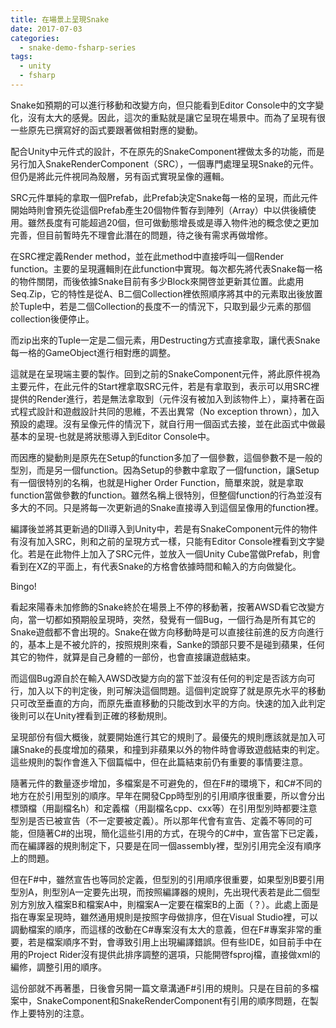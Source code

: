 ```yaml
---
title: 在場景上呈現Snake
date: 2017-07-03
categories:
  - snake-demo-fsharp-series
tags:
  - unity
  - fsharp
---
```


Snake如預期的可以進行移動和改變方向，但只能看到Editor Console中的文字變化，沒有太大的感覺。因此，這次的重點就是讓它呈現在場景中。而為了呈現有很一些原先已撰寫好的函式要跟著做相對應的變動。

配合Unity中元件式的設計，不在原先的SnakeComponent裡做太多的功能，而是另行加入SnakeRenderComponent（SRC），一個專門處理呈現Snake的元件。但仍是將此元件視同為殼層，另有函式實現呈像的邏輯。

SRC元件單純的拿取一個Prefab，此Prefab決定Snake每一格的呈現，而此元件開始時則會預先從這個Prefab產生20個物件暫存到陣列（Array）中以供後續使用。雖然長度有可能超過20個，但可做動態增長或是導入物件池的概念使之更加完善，但目前暫時先不理會此潛在的問題，待之後有需求再做增修。

在SRC裡定義Render method，並在此method中直接呼叫一個Render function。主要的呈現邏輯則在此function中實現。每次都先將代表Snake每一格的物件關閉，而後依據Snake目前有多少Block來開啓並更新其位置。此處用Seq.Zip，它的特性是從A、B二個Collection裡依照順序將其中的元素取出後放置於Tuple中，若是二個Collection的長度不一的情況下，只取到最少元素的那個collection後便停止。

而zip出來的Tuple一定是二個元素，用Destructing方式直接拿取，讓代表Snake每一格的GameObject進行相對應的調整。

這就是在呈現端主要的製作。回到之前的SnakeComponent元件，將此原件視為主要元件，在此元件的Start裡拿取SRC元件，若是有拿取到，表示可以用SRC裡提供的Render進行，若是無法拿取到（元件沒有被加入到該物件上），稟持著在函式程式設計和遊戲設計共同的思維，不丟出異常（No exception thrown），加入預設的處理。沒有呈像元件的情況下，就自行用一個函式去接，並在此函式中做最基本的呈現-也就是將狀態導入到Editor Console中。

而因應的變動則是原先在Setup的function多加了一個參數，這個參數不是一般的型別，而是另一個function。因為Setup的參數中拿取了一個function，讓Setup有一個很特別的名稱，也就是Higher Order Function，簡單來說，就是拿取function當做參數的function。雖然名稱上很特別，但整個function的行為並沒有多大的不同。只是將每一次更新過的Snake直接導入到這個呈像用的function裡。

編譯後並將其更新過的Dll導入到Unity中，若是有SnakeComponent元件的物件有沒有加入SRC，則和之前的呈現方式一樣，只能有Editor Console裡看到文字變化。若是在此物件上加入了SRC元件，並放入一個Unity Cube當做Prefab，則會看到在XZ的平面上，有代表Snake的方格會依據時間和輸入的方向做變化。

Bingo!

看起來陽春未加修飾的Snake終於在場景上不停的移動著，按著AWSD看它改變方向，當一切都如預期般呈現時，突然，發覺有一個Bug，一個行為是所有其它的Snake遊戲都不會出現的。Snake在做方向移動時是可以直接往前進的反方向進行的，基本上是不被允許的，按照規則來看，Sanke的頭部只要不是碰到蘋果，任何其它的物件，就算是自己身體的一部份，也會直接讓遊戲結束。

而這個Bug源自於在輸入AWSD改變方向的當下並沒有任何的判定是否該方向可行，加入以下的判定後，則可解決這個問題。這個判定說穿了就是原先水平的移動只可改至垂直的方向，而原先垂直移動的只能改到水平的方向。快速的加入此判定後則可以在Unity裡看到正確的移動規則。

呈現部份有個大概後，就要開始進行其它的規則了。最優先的規則應該就是加入可讓Snake的長度增加的蘋果，和撞到非蘋果以外的物件時會導致遊戲結束的判定。這些規則的製作會進入下個篇幅中，但在此篇結束前仍有重要的事情要注意。

隨著元件的數量逐步增加，多檔案是不可避免的，但在F#的環境下，和C#不同的地方在於引用型別的順序。早年在開發Cpp時型別的引用順序很重要，所以會分出標頭檔（用副檔名h）和定義檔（用副檔名cpp、cxx等）在引用型別時都要注意型別是否已被宣告（不一定要被定義）。所以那年代會有宣告、定義不等同的可能，但隨著C#的出現，簡化這些引用的方式，在現今的C#中，宣告當下已定義，而在編譯器的規則制定下，只要是在同一個assembly裡，型別引用完全沒有順序上的問題。

但在F#中，雖然宣告也等同於定義，但型別的引用順序很重要，如果型別B要引用型別A，則型別A一定要先出現，而按照編譯器的規則，先出現代表若是此二個型別方別放入檔案B和檔案A中，則檔案A一定要在檔案B的上面（？）。此處上面是指在專案呈現時，雖然通用規則是按照字母做排序，但在Visual Studio裡，可以調動檔案的順序，而這樣的改動在C#專案沒有太大的意義，但在F#專案非常的重要，若是檔案順序不對，會導致引用上出現編譯錯誤。但有些IDE，如目前手中在用的Project Rider沒有提供此排序調整的選項，只能開啓fsproj檔，直接做xml的編修，調整引用的順序。

這份部就不再著墨，日後會另開一篇文章溝通F#引用的規則。只是在目前的多檔案中，SnakeComponent和SnakeRenderComponent有引用的順序問題，在製作上要特別的注意。